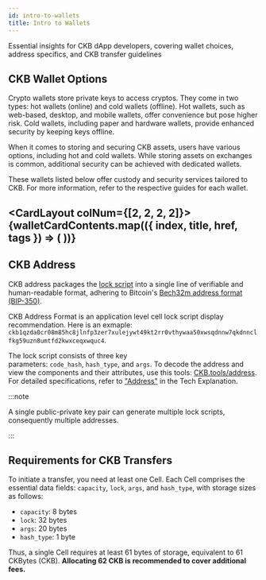 ```yaml
---
id: intro-to-wallets
title: Intro to Wallets
---
```




Essential insights for CKB dApp developers, covering wallet choices, address specifics, and CKB transfer guidelines

## CKB Wallet Options

Crypto wallets store private keys to access cryptos. They come in two types: hot wallets (online) and cold wallets (offline). Hot wallets, such as web-based, desktop, and mobile wallets, offer convenience but pose higher risk. Cold wallets, including paper and hardware wallets, provide enhanced security by keeping keys offline.

When it comes to storing and securing CKB assets, users have various options, including hot and cold wallets. While storing assets on exchanges is common, additional security can be achieved with dedicated wallets.

These wallets listed below offer custody and security services tailored to CKB. For more information, refer to the respective guides for each wallet.

<CardLayout colNum={[2, 2, 2, 2]}>
  {walletCardContents.map(({ index, title, href, tags }) => (
    <WalletCard key={index} title={title} href={href} tags={tags} />
  ))}
</CardLayout>
---

## CKB Address

CKB address packages the [lock script](https://docs.nervos.org/docs/tech-explanation/glossary#lock-script) into a single line of verifiable and human-readable format, adhering to Bitcoin's [Bech32m address format (BIP-350)](https://github.com/sipa/bips/blob/bip-bech32m/bip-0350.mediawiki).

CKB Address Format is an application level cell lock script display recommendation.
Here is an exmaple: `ckb1qzda0cr08m85hc8jlnfp3zer7xulejywt49kt2rr0vthywaa50xwsqdnnw7qkdnnclfkg59uzn8umtfd2kwxceqxwquc4`.

The lock script consists of three key parameters: `code_hash`, `hash_type`, and `args`. To decode the address and view the components and their attributes, use this tools: [CKB.tools/address](https://ckb.tools/).
For detailed specifications, refer to ["Address"](https://docs.nervos.org/docs/tech-explanation/address) in the Tech Explanation.

:::note

A single public-private key pair can generate multiple lock scripts, consequently multiple addresses.

:::

## Requirements for CKB Transfers

To initiate a transfer, you need at least one Cell. Each Cell comprises the essential data fields: `capacity`, `lock`, `args`, and `hash_type`, with storage sizes as follows:

- `capacity`: 8 bytes
- `lock`: 32 bytes
- `args`: 20 bytes
- `hash_type`: 1 byte

Thus, a single Cell requires at least 61 bytes of storage, equivalent to 61 CKBytes (CKB). **Allocating 62 CKB is recommended to cover additional fees.**
